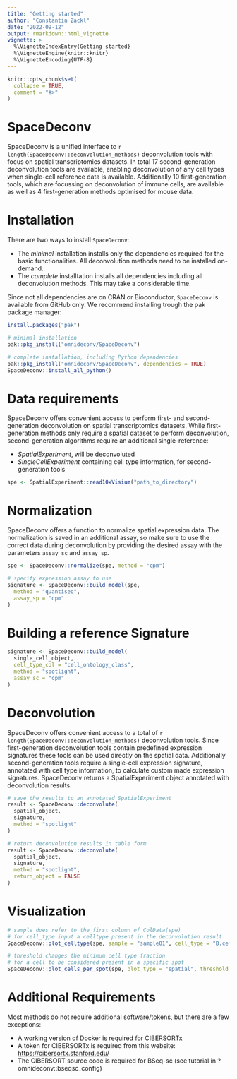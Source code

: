 ```yaml
---
title: "Getting started"
author: "Constantin Zackl"
date: "2022-09-12"
output: rmarkdown::html_vignette
vignette: >
  %\VignetteIndexEntry{Getting started}
  %\VignetteEngine{knitr::knitr}
  %\VignetteEncoding{UTF-8}
---
```

```r
knitr::opts_chunk$set(
  collapse = TRUE,
  comment = "#>"
)
```

# SpaceDeconv 
SpaceDeconv is a unified interface to `r length(SpaceDeconv::deconvolution_methods)` deconvolution tools with focus on spatial transcriptomics datasets. In total 17 second-generation deconvolution tools are available, enabling deconvolution of any cell types when single-cell reference data is available. Additionally 10 first-generation tools, which are focussing on deconvolution of immune cells, are available as well as 4 first-generation methods optimised for mouse data.

# Installation 

There are two ways to install `SpaceDeconv`:

* The _minimal_ installation installs only the dependencies required for the basic functionalities. All deconvolution methods need to be installed on-demand. 
* The _complete_ installtation installs all dependencies including all deconvolution methods. This may take a considerable time. 

Since not all dependencies are on CRAN or Bioconductor, `SpaceDeconv` is available from GitHub only. We recommend installing trough the pak package manager: 

```r
install.packages("pak")

# minimal installation
pak::pkg_install("omnideconv/SpaceDeconv")

# complete installation, including Python dependencies
pak::pkg_install("omnideconv/SpaceDeconv", dependencies = TRUE)
SpaceDeconv::install_all_python()
```

# Data requirements
SpaceDeconv offers convenient access to perform first- and second-generation deconvolution on spatial transcriptomics datasets. While first-generation methods only require a spatial dataset to perform deconvolution, second-generation algorithms require an additional single-reference: 

* _SpatialExperiment_, will be deconvoluted
* _SingleCellExperiment_ containing cell type information, for second-generation tools

```r
spe <- SpatialExperiment::read10xVisium("path_to_directory")
```


# Normalization
SpaceDeconv offers a function to normalize spatial expression data. The normalization is saved in an additional assay, so make sure to use the correct data during deconvolution by providing the desired assay with the parameters `assay_sc` and `assay_sp`.
```  r
spe <- SpaceDeconv::normalize(spe, method = "cpm")

# specify expression assay to use
signature <- SpaceDeconv::build_model(spe,
  method = "quantiseq",
  assay_sp = "cpm"
)
```

# Building a reference Signature

``` r
signature <- SpaceDeconv::build_model(
  single_cell_object,
  cell_type_col = "cell_ontology_class",
  method = "spotlight",
  assay_sc = "cpm"
)
```

# Deconvolution
SpaceDeconv offers convenient access to a total of `r length(SpaceDeconv::deconvolution_methods)` deconvolution tools. Since first-generation deconvolution tools contain predefined expression signatures these tools can be used directly on the spatial data. Additionally second-generation tools require a single-cell expression signature, annotated with cell type information, to calculate custom made expression signatures. SpaceDeconv returns a SpatialExperiment object annotated with deconvolution results. 

``` r
# save the results to an annotated SpatialExperiment
result <- SpaceDeconv::deconvolute(
  spatial_object,
  signature,
  method = "spotlight"
)

# return deconvolution results in table form
result <- SpaceDeconv::deconvolute(
  spatial_object,
  signature,
  method = "spotlight",
  return_object = FALSE
)
```
# Visualization 

```r
# sample does refer to the first column of ColData(spe)
# for cell_type input a celltype present in the deconvolution result
SpaceDeconv::plot_celltype(spe, sample = "sample01", cell_type = "B.cells")

# threshold changes the minimum cell type fraction
# for a cell to be considered present in a specific spot
SpaceDeconv::plot_cells_per_spot(spe, plot_type = "spatial", threshold = 0.01)
```

# Additional Requirements
Most methods do not require additional software/tokens, but there are a few exceptions: 

* A working version of Docker is required for CIBERSORTx
* A token for CIBERSORTx is required from this website:
  <https://cibersortx.stanford.edu/>
* The CIBERSORT source code is required for BSeq-sc (see tutorial in
  ?omnideconv::bseqsc_config)
